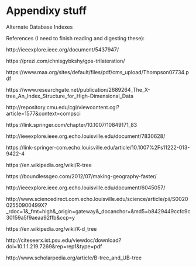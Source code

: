 # Appendixy stuff

 

 

Alternate Database Indexes 

References (I need to finish reading and digesting these): 

http://ieeexplore.ieee.org/document/5437947/ 

https://prezi.com/chnisgybkshy/gps-trilateration/ 

https://www.maa.org/sites/default/files/pdf/cms_upload/Thompson07734.pdf 

https://www.researchgate.net/publication/2689264_The_X-tree_An_Index_Structure_for_High-Dimensional_Data 

http://repository.cmu.edu/cgi/viewcontent.cgi?article=1577&context=compsci 

https://link.springer.com/chapter/10.1007/10849171_83 

http://ieeexplore.ieee.org.echo.louisville.edu/document/7830628/ 

https://link-springer-com.echo.louisville.edu/article/10.1007%2Fs11222-013-9422-4 

https://en.wikipedia.org/wiki/R-tree 

https://boundlessgeo.com/2012/07/making-geography-faster/ 

http://ieeexplore.ieee.org.echo.louisville.edu/document/6045057/ 

http://www.sciencedirect.com.echo.louisville.edu/science/article/pii/S002002550900499X?_rdoc=1&_fmt=high&_origin=gateway&_docanchor=&md5=b8429449ccfc9c30159a5f9aeaa92ffb&ccp=y 

https://en.wikipedia.org/wiki/K-d_tree 

http://citeseerx.ist.psu.edu/viewdoc/download?doi=10.1.1.219.7269&rep=rep1&type=pdf 

http://www.scholarpedia.org/article/B-tree_and_UB-tree 